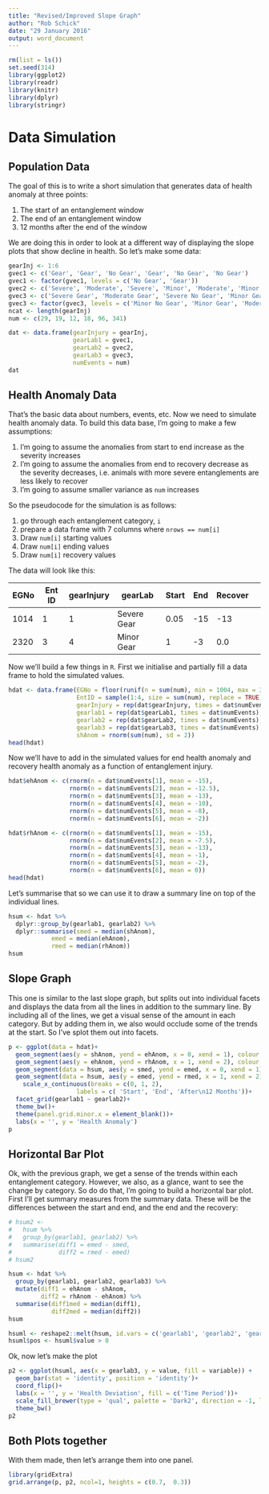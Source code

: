 ```yaml
---
title: "Revised/Improved Slope Graph"
author: "Rob Schick"
date: "29 January 2016"
output: word_document
---
```


```r
rm(list = ls())
set.seed(314)
library(ggplot2)
library(readr)
library(knitr)
library(dplyr)
library(stringr)
```

# Data Simulation
## Population Data
The goal of this is to write a short simulation that generates data of health anomaly at three points:

1. The start of an entanglement window
2. The end of an entanglement window
3. 12 months after the end of the window

We are doing this in order to look at a different way of displaying the slope plots that show decline in health. So let's make some data:

```r
gearInj <- 1:6
gvec1 <- c('Gear', 'Gear', 'No Gear', 'Gear', 'No Gear', 'No Gear')
gvec1 <- factor(gvec1, levels = c('No Gear', 'Gear'))
gvec2 <- c('Severe', 'Moderate', 'Severe', 'Minor', 'Moderate', 'Minor')
gvec3 <- c('Severe Gear', 'Moderate Gear', 'Severe No Gear', 'Minor Gear', 'Moderate No Gear', 'Minor No Gear')
gvec3 <- factor(gvec3, levels = c('Minor No Gear', 'Minor Gear', 'Moderate No Gear', 'Moderate Gear','Severe No Gear','Severe Gear'))
ncat <- length(gearInj)
num <- c(29, 19, 12, 18, 96, 341)

dat <- data.frame(gearInjury = gearInj,
                  gearLab1 = gvec1,
                  gearLab2 = gvec2,
                  gearLab3 = gvec3,
                  numEvents = num)
dat
```

## Health Anomaly Data
That's the basic data about numbers, events, etc. Now we need to simulate health anomaly data. To build this data base, I'm going to make a few assumptions:

1. I'm going to assume the anomalies from start to end increase as the severity increases
2. I'm going to assume the anomalies from end to recovery decrease as the severity decreases, i.e. animals with more severe entanglements are less likely to recover
3. I'm going to assume smaller variance as `num` increases

So the pseudocode for the simulation is as follows: 

1. go through each entanglement category, `i`
2. prepare a data frame with 7 columns where `nrows == num[i]` 
3. Draw `num[i]` starting values
4. Draw `num[i]` ending values
5. Draw `num[i]` recovery values

The data will look like this:

EGNo | Ent ID | gearInjury | gearLab | Start | End | Recover 
-----|----|----|----|----|----|----|----
1014 | 1 | 1 | Severe Gear | 0.05 | -15 | -13 
2320 | 3 | 4 | Minor Gear | 1 | -3 | 0.0

Now we'll build a few things in `R`. First we initialise and partially fill a data frame to hold the simulated values.

```r
hdat <- data.frame(EGNo = floor(runif(n = sum(num), min = 1004, max = 3000)),
                   EntID = sample(1:4, size = sum(num), replace = TRUE),
                   gearInjury = rep(dat$gearInjury, times = dat$numEvents),
                   gearlab1 = rep(dat$gearLab1, times = dat$numEvents),
                   gearlab2 = rep(dat$gearLab2, times = dat$numEvents),
                   gearlab3 = rep(dat$gearLab3, times = dat$numEvents),
                   shAnom = rnorm(sum(num), sd = 2))
head(hdat)
```

Now we'll have to add in the simulated values for end health anomaly and recovery health anomaly as a function of entanglement injury.

```r
hdat$ehAnom <- c(rnorm(n = dat$numEvents[1], mean = -15),
                 rnorm(n = dat$numEvents[2], mean = -12.5),
                 rnorm(n = dat$numEvents[3], mean = -13),
                 rnorm(n = dat$numEvents[4], mean = -10),
                 rnorm(n = dat$numEvents[5], mean = -8),
                 rnorm(n = dat$numEvents[6], mean = -2))

hdat$rhAnom <- c(rnorm(n = dat$numEvents[1], mean = -15),
                 rnorm(n = dat$numEvents[2], mean = -7.5),
                 rnorm(n = dat$numEvents[3], mean = -13),
                 rnorm(n = dat$numEvents[4], mean = -1),
                 rnorm(n = dat$numEvents[5], mean = -2),
                 rnorm(n = dat$numEvents[6], mean = 0))
head(hdat)
```

Let's summarise that so we can use it to draw a summary line on top of the individual lines.

```r
hsum <- hdat %>% 
  dplyr::group_by(gearlab1, gearlab2) %>% 
  dplyr::summarise(smed = median(shAnom),
            emed = median(ehAnom),
            rmed = median(rhAnom))
hsum
```


## Slope Graph
This one is similar to the last slope graph, but splits out into individual facets and displays the data from all the lines in addition to the summary line. By including all of the lines, we get a visual sense of the amount in each category. But by adding them in, we also would occlude some of the trends at the start. So I've splot them out into facets. 

```r
p <- ggplot(data = hdat)+
  geom_segment(aes(y = shAnom, yend = ehAnom, x = 0, xend = 1), colour = alpha('grey', 0.5)) +
  geom_segment(aes(y = ehAnom, yend = rhAnom, x = 1, xend = 2), colour = alpha('grey', 0.5))+
  geom_segment(data = hsum, aes(y = smed, yend = emed, x = 0, xend = 1), lwd = 1.5) + 
  geom_segment(data = hsum, aes(y = emed, yend = rmed, x = 1, xend = 2), lwd = 1.5) + 
    scale_x_continuous(breaks = c(0, 1, 2),
                   labels = c( 'Start', 'End', 'After\n12 Months'))+
  facet_grid(gearlab1 ~ gearlab2)+
  theme_bw()+
  theme(panel.grid.minor.x = element_blank())+
  labs(x = '', y = 'Health Anomaly')
p
```


## Horizontal Bar Plot
Ok, with the previous graph, we get a sense of the trends within each entanglement category. However, we also, as a glance, want to see the change by category. So do do that, I'm going to build a horizontal bar plot. First I'll get summary measures from the summary data. These will be the differences between the start and end, and the end and the recovery:

```r
# hsum2 <- 
#   hsum %>% 
#   group_by(gearlab1, gearlab2) %>% 
#   summarise(diff1 = emed - smed,
#             diff2 = rmed - emed)
# hsum2

hsum <- hdat %>% 
  group_by(gearlab1, gearlab2, gearlab3) %>% 
  mutate(diff1 = ehAnom - shAnom, 
         diff2 = rhAnom - ehAnom) %>% 
  summarise(diff1med = median(diff1),
            diff2med = median(diff2))
hsum

hsuml <- reshape2::melt(hsum, id.vars = c('gearlab1', 'gearlab2', 'gearlab3'), measure.vars = c('diff1med', 'diff2med'))
hsuml$pos <- hsuml$value > 0
```

Ok, now let's make the plot

```r
p2 <- ggplot(hsuml, aes(x = gearlab3, y = value, fill = variable)) +
  geom_bar(stat = 'identity', position = 'identity')+
  coord_flip()+
  labs(x = '', y = 'Health Deviation', fill = c('Time Period'))+
  scale_fill_brewer(type = 'qual', palette = 'Dark2', direction = -1, labels = c('Entanglement\nWindow', 'Recovery\nWindow'))+
  theme_bw()
p2
```


## Both Plots together
With them made, then let's arrange them into one panel.

```r
library(gridExtra)
grid.arrange(p, p2, ncol=1, heights = c(0.7,  0.3))
```


